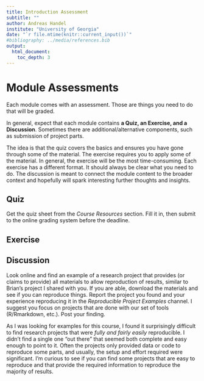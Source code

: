 ```yaml
---
title: Introduction Assessment 
subtitle: ""
author: Andreas Handel
institute: "University of Georgia"
date: "`r file.mtime(knitr::current_input())`"
#bibliography: ../media/references.bib
output: 
  html_document:
    toc_depth: 3
---
```


# Module Assessments

Each module comes with an assessment. Those are things you need to do that will be graded.

In general, expect that each module contains **a Quiz, an Exercise, and a Discussion**. Sometimes there are additional/alternative components, such as submission of project parts.

The idea is that the quiz covers the basics and ensures you have gone through some of the material. The exercise requires you to apply some of the material. In general, the exercise will be the most time-consuming. Each exercise has a different format. It should always be clear what you need to do. The discussion is meant to connect the module content to the broader context and hopefully will spark interesting further thoughts and insights. 


## Quiz

Get the quiz sheet from the _Course Resources_ section. Fill it in, then submit to the online grading system before the deadline. 


## Exercise




## Discussion 

Look online and find an example of a research project that provides (or claims to provide) all materials to allow reproduction of results, similar to Brian's project I shared with you. If you are able, download the materials and see if you can reproduce things. Report the project you found and your experience reproducing it in the _Reproducible Project Examples_ channel. I suggest you focus on projects that are done with our set of tools (R/Rmarkdown, etc.). Post your finding.

As I was looking for examples for this course, I found it surprisingly difficult to find research projects that were _fully and fairly easily_ reproducible. I didn't find a single one "out there" that seemed both complete and easy enough to point to it. Often the projects only provided data or code to reproduce some parts, and usually, the setup and effort required were significant. I'm curious to see if you can find some projects that are easy to reproduce and that provide the required information to reproduce the majority of results.

